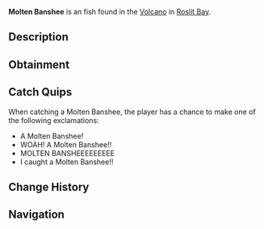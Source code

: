{{FishInfobox
|image          = Molten Banshee.png
|rarity         = Exotic
|sea            = First Sea
|location       = [[Roslit Volcano]]
|sublocation    = 
|sources        = Fishing Rod
|radar_location = 
|prog_speed     = -35
|xp             = 2000
|weather        = Clear
|time           = 
|season         = Summer
|bait           = Truffle Worm
|base_weight    = 550
|base_value     = 6500
|weight_range   = 250
|base_chance    = 0.01
|base_resil     = 40
}}
'''Molten Banshee''' is an {{Rarity|Exotic}} fish found in the [[Roslit Bay#Roslit Volcano|Volcano]] in [[Roslit Bay]].

== Description ==
{{Description|The Molten Banshee is a complex fish of unknown terrestrial origin, that has resided inside the Roslit Volcano. It possesses a torpedo-like body with many sharp mandibles and scorching hot encrustments. They are rumored to have possibly come from another planet, and may be a bio-mechanical lifeform.|Bestiary Entry}}

== Obtainment ==
{{Fish Availability|
Roslit Bay/Roslit Volcano
|top_rods      = 
Leviathan's Fang Rod\20771.36\111801.2;
Ethereal Prism Rod\20274.57\76635.77;
Seraphic Rod\19122.3\79156.99;
No-Life Rod\18428.97\82711.09;
Tempest Rod\18017.06\77284.6;
Resourceful Rod\16003.77\74744.18;
Destiny Rod\16868.91\71120.93;
Heaven's Rod\15087.77\70950.83;
Trident Rod\17711.41\111680.28;
Free Spirit Rod\16560.26\104421.66;
Abyssal Specter Rod\14673.19\79253.15;
Rod Of The Depths\15706.85\74270.68;
Rod Of The Forgotten Fang\17726.27\76750.85;
Rod Of The Zenith\16862.08\70869.47;
Challenger's Rod\16879.93\77604.67;
Rod Of The Exalted One\15851.5\74188.87;
Zeus Rod\14985.82\74962.28;
Verdant Shear Rod\14574.8\70702.56;
Blazebringer Rod\14277.07\75784.32;
Depthseeker Rod\13437.73\71129.67;
Avalanche Rod\12057.47\65905.58;
Reinforced Rod\11949.22\64905.95;
Volcanic Rod\11689.62\67642.2;
Magma Rod\9643.37\50725.13;
Steady Rod\4384.81\24803.19
|recommended   = Ethereal Prism Rod
}}

== Catch Quips ==
When catching a Molten Banshee, the player has a chance to make one of the following exclamations:
* A Molten Banshee!
* WOAH! A Molten Banshee!!
* MOLTEN BANSHEEEEEEEEE
* I caught a Molten Banshee!!

== Change History ==
{{Change History|{{subst:Current Version}}}}

== Navigation ==
{{Fish Navbox|Roslit Volcano}}